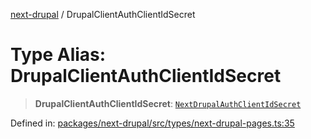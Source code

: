 [next-drupal](../globals.mdx) / DrupalClientAuthClientIdSecret

# Type Alias: DrupalClientAuthClientIdSecret

> **DrupalClientAuthClientIdSecret**: [`NextDrupalAuthClientIdSecret`](../interfaces/NextDrupalAuthClientIdSecret.mdx)

Defined in: [packages/next-drupal/src/types/next-drupal-pages.ts:35](https://github.com/chapter-three/next-drupal/blob/f82409096888c944dd3eff45bf555062558ddd42/packages/next-drupal/src/types/next-drupal-pages.ts#L35)
